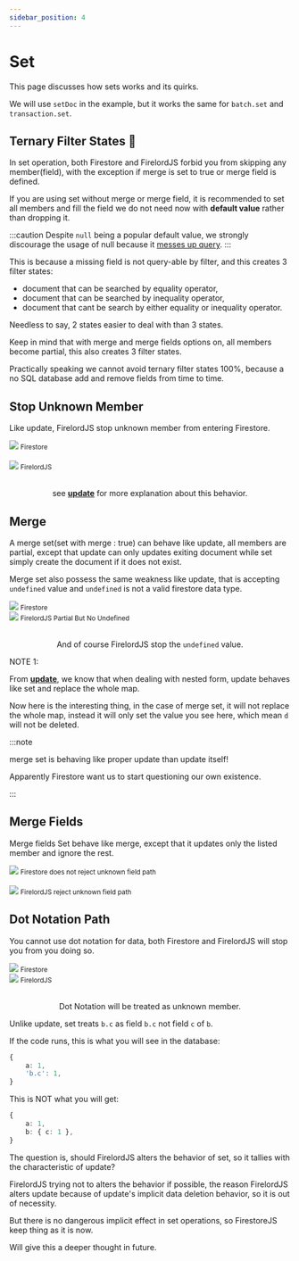 ```yaml
---
sidebar_position: 4
---
```


# Set

This page discusses how sets works and its quirks.

We will use `setDoc` in the example, but it works the same for `batch.set` and `transaction.set`.

## Ternary Filter States 🦤

In set operation, both Firestore and FirelordJS forbid you from skipping any member(field), with the exception if merge is set to true or merge field is defined.

If you are using set without merge or merge field, it is recommended to set all members and fill the field we do not need now with **default value** rather than dropping it.

:::caution
Despite `null` being a popular default value, we strongly discourage the usage of null because it [messes up query](https://stackoverflow.com/a/71173190/5338829).
:::

This is because a missing field is not query-able by filter, and this creates 3 filter states:

- document that can be searched by equality operator,
- document that can be searched by inequality operator,
- document that cant be search by either equality or inequality operator.

Needless to say, 2 states easier to deal with than 3 states.

Keep in mind that with merge and merge fields options on, all members become partial, this also creates 3 filter states.

Practically speaking we cannot avoid ternary filter states 100%, because a no SQL database add and remove fields from time to time.

## Stop Unknown Member

Like update, FirelordJS stop unknown member from entering Firestore.

<div style={{ display:'flex', flexDirection:"column", alignItems:'center' }}>
    <img src='https://github.com/tylim88/FirelordJSDoc/blob/main/static/firelord/set1.png?raw=true' />
    <small>Firestore</small>
</div>
<br/>
<div style={{ display:'flex', flexDirection:"column", alignItems:'center' }}>
    <img src='https://github.com/tylim88/FirelordJSDoc/blob/main/static/firelord/set2.png?raw=true' />
    <small>FirelordJS</small>
</div>
<br/>

<div align='center'>

see **[update](./update#the-firelordjss-way)** for more explanation about this behavior.

</div>

## Merge

A merge set(set with merge : true) can behave like update, all members are partial, except that update can only updates exiting document while set simply create the document if it does not exist.

Merge set also possess the same weakness like update, that is accepting `undefined` value and `undefined` is not a valid firestore data type.

<div  style={{ display:'flex', justifyContent:'space-around' }}>
    <div style={{ display:'flex', flexDirection:"column", alignItems:'center' }}>
        <img src='https://github.com/tylim88/FirelordJSDoc/blob/main/static/firelord/set3.png?raw=true' />
        <small>Firestore</small>
    </div>
    <div style={{ display:'flex', flexDirection:"column", alignItems:'center' }}>
        <img src='https://github.com/tylim88/FirelordJSDoc/blob/main/static/firelord/set4.png?raw=true' />
        <small>FirelordJS Partial But No Undefined</small>
    </div>
</div>
<br/>
<div align='center'>

And of course FirelordJS stop the `undefined` value.

</div>

NOTE 1:

From **[update](./update#the-firelordjss-way)**, we know that when dealing with nested form, update behaves like set and replace the whole map.

Now here is the interesting thing, in the case of merge set, it will not replace the whole map, instead it will only set the value you see here, which mean `d` will not be deleted.

:::note

merge set is behaving like proper update than update itself!

Apparently Firestore want us to start questioning our own existence.

:::

## Merge Fields

Merge fields Set behave like merge, except that it updates only the listed member and ignore the rest.

<div style={{ display:'flex', flexDirection:"column", alignItems:'center' }}>
    <img src='https://github.com/tylim88/FirelordJSDoc/blob/main/static/firelord/set5.png?raw=true' />
    <small>Firestore does not reject unknown field path</small>
</div>
<br/>
<div style={{ display:'flex', flexDirection:"column", alignItems:'center' }}>
    <img src='https://github.com/tylim88/FirelordJSDoc/blob/main/static/firelord/set6.png?raw=true' />
    <small>FirelordJS reject unknown field path</small>
</div>

## Dot Notation Path

You cannot use dot notation for data, both Firestore and FirelordJS will stop you from you doing so.

<div  style={{ display:'flex', justifyContent:'space-around' }}>
    <div style={{ display:'flex', flexDirection:"column", alignItems:'center' }}>
        <img src='https://github.com/tylim88/FirelordJSDoc/blob/main/static/firelord/set7.png?raw=true' />
        <small>Firestore</small>
    </div>
    <div style={{ display:'flex', flexDirection:"column", alignItems:'center' }}>
        <img src='https://github.com/tylim88/FirelordJSDoc/blob/main/static/firelord/set8.png?raw=true' />
        <small>FirelordJS</small>
    </div>
</div>
<br/>
<div align='center'>

Dot Notation will be treated as unknown member.

</div>

Unlike update, set treats `b.c` as field `b.c` not field `c` of `b`.

If the code runs, this is what you will see in the database:

```ts
{
	a: 1,
	'b.c': 1,
}
```

This is NOT what you will get:

```ts
{
	a: 1,
	b: { c: 1 },
}
```

The question is, should FirelordJS alters the behavior of set, so it tallies with the characteristic of update?

FirelordJS trying not to alters the behavior if possible, the reason FirelordJS alters update because of update's implicit data deletion behavior, so it is out of necessity.

But there is no dangerous implicit effect in set operations, so FirestoreJS keep thing as it is now.

Will give this a deeper thought in future.
